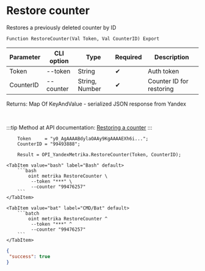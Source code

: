 ﻿---
sidebar_position: 5
---


# Restore counter
 Restores a previously deleted counter by ID



`Function RestoreCounter(Val Token, Val CounterID) Export`

  | Parameter | CLI option | Type | Required | Description |
  |-|-|-|-|-|
  | Token | --token | String | &#x2714; | Auth token |
  | CounterID | --counter | String, Number | &#x2714; | Counter ID for restoring |

  
  Returns:  Map Of KeyAndValue - serialized JSON response from Yandex

<br/>

:::tip
Method at API documentation: [Restoring a counter](https://yandex.ru/dev/metrika/en/management/openapi/counter/undeleteCounter)
:::
<br/>



```bsl title="1C:Enterprise/OneScript code example"
    Token     = "y0_AgAAAABdylaOAAy9KgAAAAEXh6i...";
    CounterID = "99493888";

    Result = OPI_YandexMetrika.RestoreCounter(Token, CounterID);
```
 

 <Tabs>
  
    <TabItem value="bash" label="Bash" default>
        ```bash
            oint metrika RestoreCounter \
             --token "***" \
             --counter "99476257"
        ```
    </TabItem>
  
    <TabItem value="bat" label="CMD/Bat" default>
        ```batch
            oint metrika RestoreCounter ^
             --token "***" ^
             --counter "99476257"
        ```
    </TabItem>
</Tabs>


```json title="Result"
{
 "success": true
}
```
